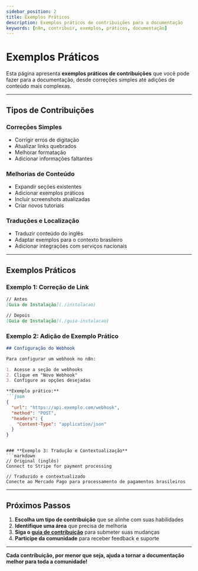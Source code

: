 ---
sidebar_position: 2
title: Exemplos Práticos
description: Exemplos práticos de contribuições para a documentação
keywords: [n8n, contribuir, exemplos, práticos, documentação]
---


# <IonicIcon name="bulb-outline" size={32} color="#ea4b71" /> Exemplos Práticos

Esta página apresenta **exemplos práticos de contribuições** que você pode fazer para a documentação, desde correções simples até adições de conteúdo mais complexas.

---

## <IonicIcon name="checkmark-circle-outline" size={24} color="#10b981" /> Tipos de Contribuições

### **Correções Simples**
- Corrigir erros de digitação
- Atualizar links quebrados
- Melhorar formatação
- Adicionar informações faltantes

### **Melhorias de Conteúdo**
- Expandir seções existentes
- Adicionar exemplos práticos
- Incluir screenshots atualizadas
- Criar novos tutoriais

### **Traduções e Localização**
- Traduzir conteúdo do inglês
- Adaptar exemplos para o contexto brasileiro
- Adicionar integrações com serviços nacionais

---

## <IonicIcon name="code-outline" size={24} color="#ea4b71" /> Exemplos Práticos

### **Exemplo 1: Correção de Link**
```markdown
// Antes
[Guia de Instalação](./instalacao)

// Depois  
[Guia de Instalação](./guia-instalacao)
```

### **Exemplo 2: Adição de Exemplo Prático**
```markdown
## Configuração do Webhook

Para configurar um webhook no n8n:

1. Acesse a seção de webhooks
2. Clique em "Novo Webhook"
3. Configure as opções desejadas

**Exemplo prático:**
```json
{
  "url": "https://api.exemplo.com/webhook",
  "method": "POST",
  "headers": {
    "Content-Type": "application/json"
  }
}
```
```

### **Exemplo 3: Tradução e Contextualização**
```markdown
// Original (inglês)
Connect to Stripe for payment processing

// Traduzido e contextualizado
Conecte ao Mercado Pago para processamento de pagamentos brasileiros
```

---

## <IonicIcon name="rocket-outline" size={24} color="#f59e0b" /> Próximos Passos

1. **Escolha um tipo de contribuição** que se alinhe com suas habilidades
2. **Identifique uma área** que precisa de melhoria
3. **Siga o [guia de contribuição](./getting-started)** para submeter suas mudanças
4. **Participe da comunidade** para receber feedback e suporte

---

**<IonicIcon name="heart-outline" size={16} color="#ea4b71" /> Cada contribuição, por menor que seja, ajuda a tornar a documentação melhor para toda a comunidade!** 

